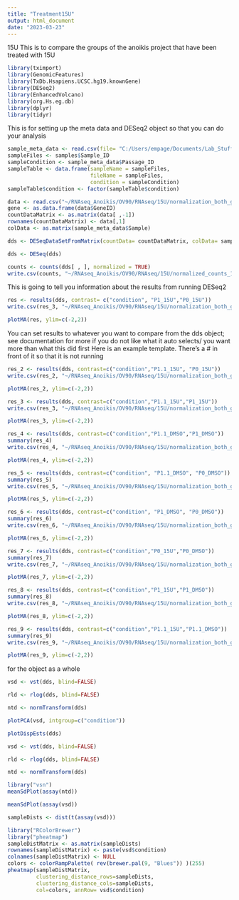 ```yaml
---
title: "Treatment15U"
output: html_document
date: "2023-03-23"
---
```

15U 
This is to compare the groups of the anoikis project that have been treated with 15U

```r
library(tximport)
library(GenomicFeatures)
library(TxDb.Hsapiens.UCSC.hg19.knownGene)
library(DESeq2)
library(EnhancedVolcano)
library(org.Hs.eg.db)
library(dplyr)
library(tidyr)
```

This is for setting up the meta data and DESeq2 object so that you can do your analysis 
```r
sample_meta_data <- read.csv(file= "C:/Users/empage/Documents/Lab_Stuff/Anoikis/OV90/treatment_15U/meta_15U_updated.csv") 
sampleFiles <- samples$Sample_ID
sampleCondition <- sample_meta_data$Passage_ID
sampleTable <- data.frame(sampleName = sampleFiles,
                          fileName = sampleFiles,
                          condition = sampleCondition)
sampleTable$condition <- factor(sampleTable$condition)
```

```r
data <- read.csv("~/RNAseq_Anoikis/OV90/RNAseq/15U/normalization_both_groups/raw_counts_feature_counts.csv")
gene <- as.data.frame(data$GeneID)
countDataMatrix <- as.matrix(data[ ,-1])
rownames(countDataMatrix) <- data[,1]
colData <- as.matrix(sample_meta_data$Sample)
```

```r
dds <- DESeqDataSetFromMatrix(countData= countDataMatrix, colData= sampleTable, design= ~ condition, tidy= FALSE)
```

```r
dds <- DESeq(dds)
```


```r
counts <- counts(dds[ , ], normalized = TRUE)
write.csv(counts, "~/RNAseq_Anoikis/OV90/RNAseq/15U/normalized_counts_15U.csv")
```

  
This is going to tell you information about the results from running DESeq2 
```r
res <- results(dds, contrast= c("condition", "P1_15U","P0_15U"))
write.csv(res_3, "~/RNAseq_Anoikis/OV90/RNAseq/15U/normalization_both_groups/res/P0_P1_15U.csv")
```

```r
plotMA(res, ylim=c(-2,2))
```
You can set results to whatever you want to compare from the dds object; see documentation for more if you do not like what it auto selects/ you want more than what this did first 
Here is an example template. There's a # in front of it so that it is not running 
```r
res_2 <- results(dds, contrast=c("condition","P1.1_15U", "P0_15U"))
write.csv(res_2, "~/RNAseq_Anoikis/OV90/RNAseq/15U/normalization_both_groups/res/P0_P11_15U.csv")
```

```r
plotMA(res_2, ylim=c(-2,2))
```

```r
res_3 <- results(dds, contrast=c("condition","P1.1_15U","P1_15U"))
write.csv(res_3, "~/RNAseq_Anoikis/OV90/RNAseq/15U/normalization_both_groups/res/P1_P11_15U.csv")
```

```r
plotMA(res_3, ylim=c(-2,2))
```

```r
res_4 <- results(dds, contrast=c("condition","P1.1_DMSO","P1_DMSO"))
summary(res_4)
write.csv(res_4, "~/RNAseq_Anoikis/OV90/RNAseq/15U/normalization_both_groups/res/P1_P11_DMSO.csv")
```
```r
plotMA(res_4, ylim=c(-2,2))
```

```r
res_5 <- results(dds, contrast=c("condition", "P1.1_DMSO", "P0_DMSO"))
summary(res_5)
write.csv(res_5, "~/RNAseq_Anoikis/OV90/RNAseq/15U/normalization_both_groups/res/P0_P11_DMSO.csv")
```
```r
plotMA(res_5, ylim=c(-2,2))
```

```r
res_6 <- results(dds, contrast=c("condition", "P1_DMSO", "P0_DMSO"))
summary(res_6)
write.csv(res_6, "~/RNAseq_Anoikis/OV90/RNAseq/15U/normalization_both_groups/res/P0_P1_DMSO.csv")
```

```r
plotMA(res_6, ylim=c(-2,2))
```

```r
res_7 <- results(dds, contrast=c("condition","P0_15U","P0_DMSO"))
summary(res_7)
write.csv(res_7, "~/RNAseq_Anoikis/OV90/RNAseq/15U/normalization_both_groups/res/P0_15U_DMSO.csv")
```

```r
plotMA(res_7, ylim=c(-2,2))
```

```r
res_8 <- results(dds, contrast=c("condition","P1_15U","P1_DMSO"))
summary(res_8)
write.csv(res_8, "~/RNAseq_Anoikis/OV90/RNAseq/15U/normalization_both_groups/res/P1_15U_DMSO.csv")
```

```r
plotMA(res_8, ylim=c(-2,2))
```

```r
res_9 <- results(dds, contrast=c("condition","P1.1_15U","P1.1_DMSO"))
summary(res_9)
write.csv(res_9, "~/RNAseq_Anoikis/OV90/RNAseq/15U/normalization_both_groups/res/P11_15U_DMSO.csv")
```

```r
plotMA(res_9, ylim=c(-2,2))
```
for the object as a whole  
```r
vsd <- vst(dds, blind=FALSE)
```

```r
rld <- rlog(dds, blind=FALSE)
```

```r
ntd <- normTransform(dds)
```

```r
plotPCA(vsd, intgroup=c("condition"))
```

```r
plotDispEsts(dds)
```

```r
vsd <- vst(dds, blind=FALSE)
```

```r
rld <- rlog(dds, blind=FALSE)
```

```r
ntd <- normTransform(dds)
```

```r
library("vsn")
meanSdPlot(assay(ntd))
```

```r
meanSdPlot(assay(vsd))
```

```r
sampleDists <- dist(t(assay(vsd)))
```

```r
library("RColorBrewer")
library("pheatmap")
sampleDistMatrix <- as.matrix(sampleDists)
rownames(sampleDistMatrix) <- paste(vsd$condition)
colnames(sampleDistMatrix) <- NULL
colors <- colorRampPalette( rev(brewer.pal(9, "Blues")) )(255)
pheatmap(sampleDistMatrix,
         clustering_distance_rows=sampleDists,
         clustering_distance_cols=sampleDists,
         col=colors, annRow= vsd$condition)
```


